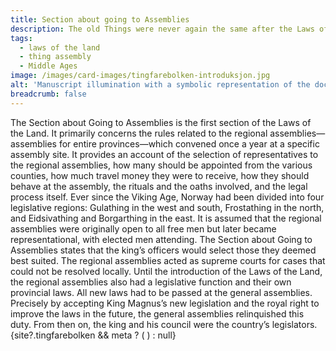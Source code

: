 ```yaml
---
title: Section about going to Assemblies
description: The old Things were never again the same after the Laws of the Land...
tags:
  - laws of the land
  - thing assembly
  - Middle Ages
image: /images/card-images/tingfarebolken-introduksjon.jpg
alt: 'Manuscript illumination with a symbolic representation of the doctrine of the two swords from Codex Hardenbergianus (GKS 1154, fol. 2v)'
breadcrumb: false
---
```



<SitatHero 
    title='Section about going to assemblies' 
    ingress='“Now, if someone does not achieve their rights in their home region or with the royal magistrate, then the plaintiff can summon the person from whom they are unable to get compensation to the general assembly.”'
    footer='Section about Going to Assemblies, chapter 10'
/>

<Container stil="firstletter text-left text-xl" columns={2} margin={10}>
  The Section about Going to Assemblies is the first section of the Laws of the Land. 
    It primarily concerns the rules related to the regional assemblies— assemblies for entire provinces—which convened once a year at a specific assembly site. 
    It provides an account of the selection of representatives to the regional assemblies, how many should be appointed from the various counties, how much travel money they were to receive, how they should behave at the assembly, the rituals and the oaths involved, and the legal process itself. 
    Ever since the Viking Age, Norway had been divided into four legislative regions: Gulathing in the west and south, Frostathing in the north, and Eidsivathing and Borgarthing in the east. 
    It is assumed that the regional assemblies were originally open to all free men but later became representational, with elected men attending. 
    The Section about Going to Assemblies states that the king’s officers would select those they deemed best suited. 
    The regional assemblies acted as supreme courts for cases that could not be resolved locally. 
    Until the introduction of the Laws of the Land, the regional assemblies also had a legislative function and their own provincial laws. 
    All new laws had to be passed at the general assemblies. 
    Precisely by accepting King Magnus’s new legislation and the royal right to improve the laws in the future, the general assemblies relinquished this duty. 
    From then on, the king and his council were the country’s legislators.
</Container>


<Container>
  <Spacer height={10}/>
  {site?.tingfarebolken && meta ? (
  <SubTextsCards items={site.tingfarebolken} meta={meta} columns='3' />
  ) : null}
</Container>

